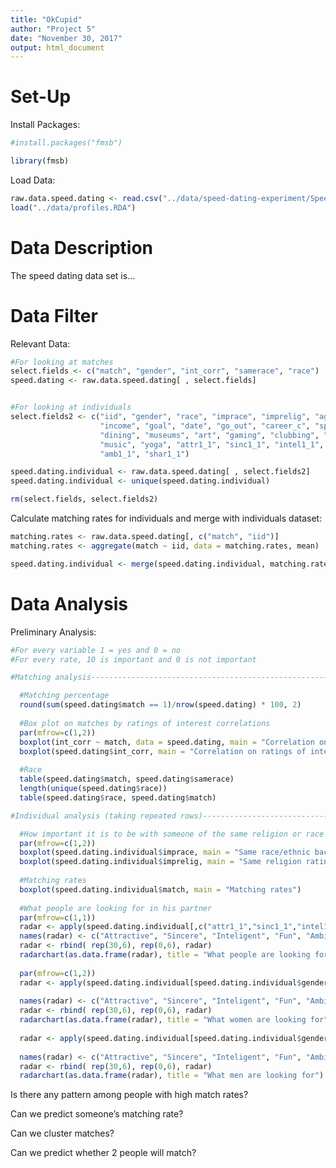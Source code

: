 ---
title: "OkCupid"
author: "Project 5"
date: "November 30, 2017"
output: html_document
---

# Set-Up

Install Packages:

```{r}
#install.packages("fmsb")

library(fmsb)
```

Load Data:

```{r}
raw.data.speed.dating <- read.csv("../data/speed-dating-experiment/Speed Dating Data.csv")
load("../data/profiles.RDA")
```

# Data Description

The speed dating data set is...

# Data Filter

Relevant Data:

```{r}
#For looking at matches
select.fields <- c("match", "gender", "int_corr", "samerace", "race")
speed.dating <- raw.data.speed.dating[ , select.fields]


#For looking at individuals
select.fields2 <- c("iid", "gender", "race", "imprace", "imprelig", "age",
                    "income", "goal", "date", "go_out", "career_c", "sports", 
                    "dining", "museums", "art", "gaming", "clubbing", "reading", 
                    "music", "yoga", "attr1_1", "sinc1_1", "intel1_1", "fun1_1",
                    "amb1_1", "shar1_1")

speed.dating.individual <- raw.data.speed.dating[ , select.fields2]
speed.dating.individual <- unique(speed.dating.individual)

rm(select.fields, select.fields2)
```

Calculate matching rates for individuals and merge with individuals dataset:

```{r}
matching.rates <- raw.data.speed.dating[, c("match", "iid")]
matching.rates <- aggregate(match ~ iid, data = matching.rates, mean)

speed.dating.individual <- merge(speed.dating.individual, matching.rates, by = "iid")
```

# Data Analysis

Preliminary Analysis:

```{r}
#For every variable 1 = yes and 0 = no
#For every rate, 10 is important and 0 is not important

#Matching analysis-----------------------------------------------------------------------

  #Matching percentage
  round(sum(speed.dating$match == 1)/nrow(speed.dating) * 100, 2)
  
  #Box plot on matches by ratings of interest correlations
  par(mfrow=c(1,2))
  boxplot(int_corr ~ match, data = speed.dating, main = "Correlation on ratings of interests x Match")
  boxplot(speed.dating$int_corr, main = "Correlation on ratings of interests")
  
  #Race
  table(speed.dating$match, speed.dating$samerace)
  length(unique(speed.dating$race))
  table(speed.dating$race, speed.dating$match)

#Individual analysis (taking repeated rows)-----------------------------------------------

  #How important it is to be with someone of the same religion or race
  par(mfrow=c(1,2))
  boxplot(speed.dating.individual$imprace, main = "Same race/ethnic background  rating")
  boxplot(speed.dating.individual$imprelig, main = "Same religion rating")
  
  #Matching rates
  boxplot(speed.dating.individual$match, main = "Matching rates")
  
  #What people are looking for in his partner
  par(mfrow=c(1,1))
  radar <- apply(speed.dating.individual[,c("attr1_1","sinc1_1","intel1_1","fun1_1","amb1_1","shar1_1")], 2, mean, na.rm = T)
  names(radar) <- c("Attractive", "Sincere", "Inteligent", "Fun", "Ambitious", "Shared Hobbies")
  radar <- rbind( rep(30,6), rep(0,6), radar)
  radarchart(as.data.frame(radar), title = "What people are looking for")
  
  par(mfrow=c(1,2))
  radar <- apply(speed.dating.individual[speed.dating.individual$gender == 0, c("attr1_1", "sinc1_1", "intel1_1", "fun1_1", "amb1_1", "shar1_1")], 2, mean, na.rm = T)
  
  names(radar) <- c("Attractive", "Sincere", "Inteligent", "Fun", "Ambitious", "Shared Hobbies")
  radar <- rbind( rep(30,6), rep(0,6), radar)
  radarchart(as.data.frame(radar), title = "What women are looking for")
  
  radar <- apply(speed.dating.individual[speed.dating.individual$gender == 1, c("attr1_1", "sinc1_1", "intel1_1", "fun1_1", "amb1_1", "shar1_1")], 2, mean, na.rm = T)
  
  names(radar) <- c("Attractive", "Sincere", "Inteligent", "Fun", "Ambitious", "Shared Hobbies")
  radar <- rbind( rep(30,6), rep(0,6), radar)
  radarchart(as.data.frame(radar), title = "What men are looking for")
```

Is there any pattern among people with high match rates?

Can we predict someone's matching rate?

Can we cluster matches?

Can we predict whether 2 people will match? 








